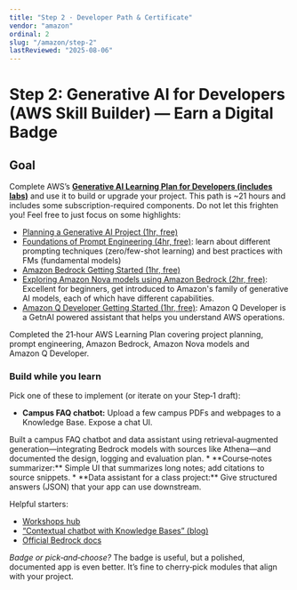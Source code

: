 ```yaml
---
title: "Step 2 · Developer Path & Certificate"
vendor: "amazon"
ordinal: 2
slug: "/amazon/step-2"
lastReviewed: "2025-08-06"
---
```


# Step 2: Generative AI for Developers (AWS Skill Builder) — Earn a Digital Badge

## Goal
Complete AWS’s **[Generative AI Learning Plan for Developers (includes labs)](https://skillbuilder.aws/learning-plan/5C9XQBTXBB/generative-ai-learning-plan-for-developers-includes-labs/EGATKJP13J)** and use it to build or upgrade your project.
This path is ~21 hours and includes some subscription-required components. Do not let this frighten you! Feel free to just focus on some highlights:
* [Planning a Generative AI Project (1hr, free)](https://skillbuilder.aws/learn/HU1FQRGDDZ/planning-a-generative-ai-project/SYR3SCPSHC?parentId=EGATKJP13J)
* [Foundations of Prompt Engineering (4hr, free)](https://skillbuilder.aws/learn/VF6H4SZ1BU/foundations-of-prompt-engineering/7U8XFUVXDT?parentId=EGATKJP13J): learn about different prompting techniques (zero/few-shot learning) and best practices with FMs (fundamental models)
* [Amazon Bedrock Getting Started (1hr, free)](https://skillbuilder.aws/learn/63KTRM86DQ/amazon-bedrock-getting-started/SC2Y3HMAUE?parentId=EGATKJP13J)
* [Exploring Amazon Nova models using Amazon Bedrock (2hr, free)](https://skillbuilder.aws/learn/VY9AD42GMS/exploring-amazon-nova-models-using-amazon-bedrock/XBBTWMHCSW?parentId=EGATKJP13J): Excellent for beginners, get introduced to Amazon's family of generative AI models, each of which have different capabilities.
* [Amazon Q Developer Getting Started (1hr, free)](https://skillbuilder.aws/learn/BQMRXE8AB4/amazon-q-developer-getting-started/JY4XXGZDJA?parentId=EGATKJP13J): Amazon Q Developer is a GetnAI powered assistant that helps you understand AWS operations.

<ResumeTip title="Resumé Item: Earned AWS’s Generative AI Developer credential by building a full RAG app." variant="success">
Completed the 21‑hour AWS Learning Plan covering project planning, prompt engineering, Amazon Bedrock, Amazon Nova models and Amazon Q Developer.
</ResumeTip>

### Build while you learn
Pick one of these to implement (or iterate on your Step‑1 draft):
* **Campus FAQ chatbot:** Upload a few campus PDFs and webpages to a Knowledge Base. Expose a chat UI.
<ResumeTip title="How to add a project to your resumé" variant="success">
Built a campus FAQ chatbot and data assistant using retrieval‑augmented generation—integrating Bedrock models with sources like Athena—and documented the design, logging and evaluation plan.
</ResumeTip>
* **Course‑notes summarizer:** Simple UI that summarizes long notes; add citations to source snippets.
* **Data assistant for a class project:** Give structured answers (JSON) that your app can use downstream.

Helpful starters:
* [Workshops hub](https://workshops.aws/card/bedrock)
* [“Contextual chatbot with Knowledge Bases” (blog)](https://aws.amazon.com/blogs/machine-learning/build-a-contextual-chatbot-application-using-knowledge-bases-for-amazon-bedrock/)
* [Official Bedrock docs](https://aws.amazon.com/documentation-overview/bedrock/)

<div className="bg-blue-50 rounded-lg p-6">
<em>Badge or pick‑and‑choose?</em> The badge is useful, but a polished, documented app is even better. It’s fine to cherry‑pick modules that align with your project.
</div>